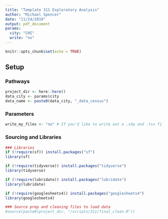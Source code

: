 ```yaml
---
title: "Template 311 Exploratory Analysis"
author: "Michael Spencer"
date: "11/24/2019"
output: pdf_document
params:
  city: "CHI"
  write: "no"
---
```


```r
knitr::opts_chunk$set(echo = TRUE)
```

## Setup

### Pathways
```r
project_dir <- here::here()
data_city <- params$city
data_name <- paste0(data_city, "_data_census")
```

### Parameters
```r
write_my_files <- "no" # If you'd like to write out a .shp and .tsv file, use "yes", otherwise "no".
```

### Sourcing and Libraries
```r
### Libraries
if (!require(sf)) install.packages("sf")
library(sf)

if (!require(tidyverse)) install.packages("tidyverse")
library(tidyverse)

if (!require(lubridate)) install.packages("lubridate")
library(lubridate)

if (!require(googlesheets4)) install.packages("googlesheets4")
library(googlesheets4)

### Source prep and cleaning files to load data
#source(paste0(project_dir, "/scripts/311/final_clean.R"))
```